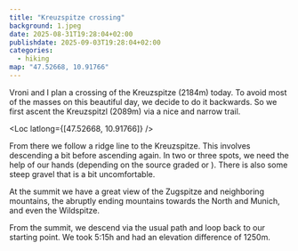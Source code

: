 ```yaml
---
title: "Kreuzspitze crossing"
background: 1.jpeg
date: 2025-08-31T19:28:04+02:00
publishdate: 2025-09-03T19:28:04+02:00
categories:
  - hiking
map: "47.52668, 10.91766"
---
```


Vroni and I plan a crossing of the Kreuzspitze (2184m) today. To avoid most of
the masses on this beautiful day, we decide to do it backwards. So we first
ascent the Kreuzspitzl (2089m) via a nice and narrow trail.

<Loc latlong={[47.52668, 10.91766]} />

From there we follow a ridge line to the Kreuzspitze. This involves descending
a bit before ascending again. In two or three spots, we need the help of our
hands (depending on the source graded <Grade system="UIAA" value="2" />
or <Grade system="UIAA" value="3" />). There is also some steep gravel that is
a bit uncomfortable.

<Pano2x src="1.jpeg" caption="The Kreuzspitze." />

<Gallery large="true">
  <Rimg src="7.jpeg" alt="Hiking towards Kreuzspitze." />
  <Rimg src="4.jpeg" caption="The crux of route." />
  <Rimg
    src="5.jpeg"
    caption="A small overhang, but it has a steel chain to grab."
  />
</Gallery>

At the summit we have a great view of the Zugspitze and neighboring mountains,
the abruptly ending mountains towards the North and Munich, and even the <Link
to="/posts/220814-wildspitze/">Wildspitze</Link>.

<Rimg src="2.jpeg" caption="The rock face of the Zugspitze." />

From the summit, we descend via the usual path and loop back to our starting
point. We took 5:15h and had an elevation difference of 1250m.
